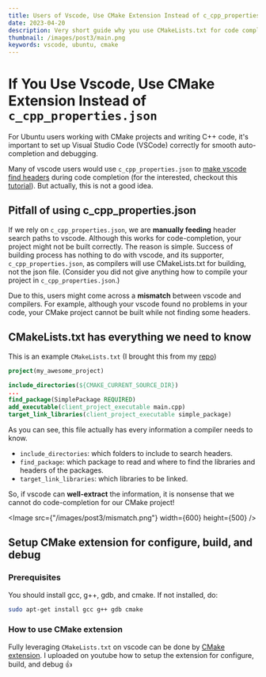 ```yaml
---
title: Users of Vscode, Use CMake Extension Instead of c_cpp_properties.json
date: 2023-04-20
description: Very short guide why you use CMakeLists.txt for code completion
thumbnail: /images/post3/main.png
keywords: vscode, ubuntu, cmake
---
```



# If You Use Vscode, Use CMake Extension Instead of `c_cpp_properties.json`

<Frontmatter />

For Ubuntu users working with CMake projects and writing C++ code, it's
important to set up Visual Studio Code (VSCode) correctly for smooth
auto-completion and debugging.

Many of vscode users would use `c_cpp_properties.json` to
[make vscode find headers](https://code.visualstudio.com/docs/cpp/c-cpp-properties-schema-reference)
during code completion (for the interested, checkout this
[tutorial](https://youtu.be/XF_cSibAwAU)). But actually, this is not a good
idea.

## Pitfall of using c_cpp_properties.json

If we rely on `c_cpp_properties.json`, we are **manually feeding** header search
paths to vscode. Although this works for code-completion, your project might not
be built correctly. The reason is simple. Success of building process has
nothing to do with vscode, and its supporter, `c_cpp_properties.json`, as
compilers will use CMakeLists.txt for building, not the json file. (Consider you
did not give anything how to compile your project in `c_cpp_properties.json`.)

Due to this, users might come across a **mismatch** between vscode and
compilers. For example, although your vscode found no problems in your code,
your CMake project cannot be built while not finding some headers.

## CMakeLists.txt has everything we need to know

This is an example `CMakeLists.txt` (I brought this from my
[repo](https://github.com/icsl-Jeon/simple-cmake-package/blob/master/CMakeLists.txt))

```cmake
project(my_awesome_project)

include_directories(${CMAKE_CURRENT_SOURCE_DIR})
...
find_package(SimplePackage REQUIRED)
add_executable(client_project_executable main.cpp)
target_link_libraries(client_project_executable simple_package)
```

As you can see, this file actually has every information a compiler needs to
know.

- `include_directories`: which folders to include to search headers.
- `find_package`: which package to read and where to find the libraries and
  headers of the packages.
- `target_link_libraries`: which libraries to be linked.

So, if vscode can **well-extract** the information, it is nonsense that we
cannot do code-completion for our CMake project!

<Image src={"/images/post3/mismatch.png"} width={600} height={500} />

## Setup CMake extension for configure, build, and debug

### Prerequisites

You should install gcc, g++, gdb, and cmake. If not installed, do:

```sh
sudo apt-get install gcc g++ gdb cmake
```

### How to use CMake extension

Fully leveraging `CMakeLists.txt` on vscode can be done by
[CMake extension](https://code.visualstudio.com/docs/cpp/cmake-linux). I
uploaded on youtube how to setup the extension for configure, build, and debug
👍

<div className="sm:px-5 my-10">
  <YouTube videoId="Qt_xhV0dKao" className="videoWrapper" />
</div>

<Comment />
